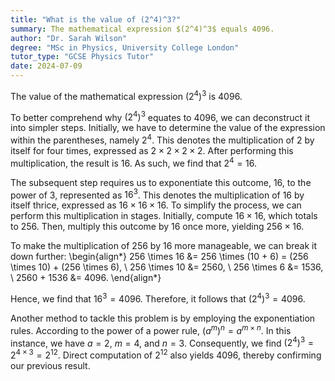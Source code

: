 ```yaml
---
title: "What is the value of (2^4)^3?"
summary: The mathematical expression $(2^4)^3$ equals 4096.
author: "Dr. Sarah Wilson"
degree: "MSc in Physics, University College London"
tutor_type: "GCSE Physics Tutor"
date: 2024-07-09
---
```


The value of the mathematical expression $(2^4)^3$ is 4096.

To better comprehend why $(2^4)^3$ equates to 4096, we can deconstruct it into simpler steps. Initially, we have to determine the value of the expression within the parentheses, namely $2^4$. This denotes the multiplication of 2 by itself for four times, expressed as $2 \times 2 \times 2 \times 2$. After performing this multiplication, the result is 16. As such, we find that $2^4 = 16$.

The subsequent step requires us to exponentiate this outcome, $16$, to the power of $3$, represented as $16^3$. This denotes the multiplication of 16 by itself thrice, expressed as $16 \times 16 \times 16$. To simplify the process, we can perform this multiplication in stages. Initially, compute $16 \times 16$, which totals to 256. Then, multiply this outcome by 16 once more, yielding $256 \times 16$.

To make the multiplication of 256 by 16 more manageable, we can break it down further:
\begin{align*}
256 \times 16 &= 256 \times (10 + 6) = (256 \times 10) + (256 \times 6), \\
256 \times 10 &= 2560, \\
256 \times 6 &= 1536, \\
2560 + 1536 &= 4096.
\end{align*}

Hence, we find that $16^3 = 4096$. Therefore, it follows that $(2^4)^3 = 4096$.

Another method to tackle this problem is by employing the exponentiation rules. According to the power of a power rule, $(a^m)^n = a^{m \times n}$. In this instance, we have $a = 2$, $m = 4$, and $n = 3$. Consequently, we find $(2^4)^3 = 2^{4 \times 3} = 2^{12}$. Direct computation of $2^{12}$ also yields 4096, thereby confirming our previous result.
    